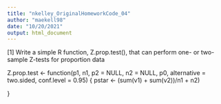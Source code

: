 ---
title: "nkelley_OriginalHomeworkCode_04"
author: "maekell98"
date: "10/20/2021"
output: html_document
---

[1] Write a simple R function, Z.prop.test(), that can perform one- or two-sample Z-tests for proportion data


Z.prop.test <- function(p1, n1, p2 = NULL, n2 = NULL, p0, alternative = two.sided, conf.level = 0.95) {
  pstar <- (sum(v1) + sum(v2))/n1 + n2)
  
}